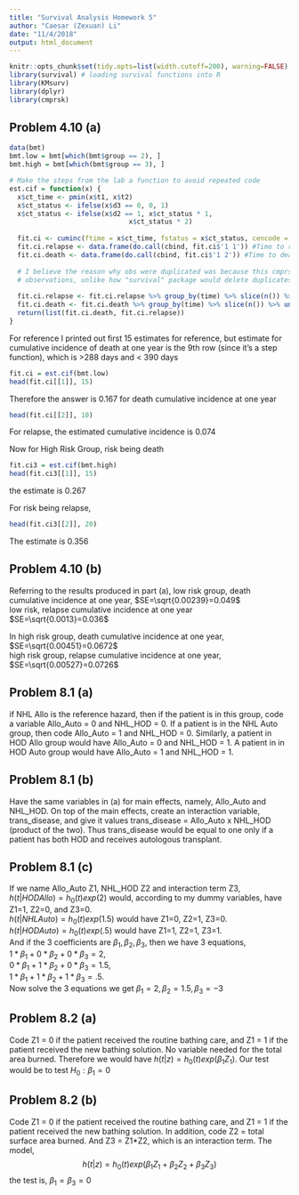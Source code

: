 ```yaml
---
title: "Survival Analysis Homework 5"
author: "Caesar (Zexuan) Li"
date: "11/4/2018"
output: html_document
---
```


```r
knitr::opts_chunk$set(tidy.opts=list(width.cutoff=200), warning=FALSE)
library(survival) # loading survival functions into R
library(KMsurv) 
library(dplyr)
library(cmprsk)

```


## Problem 4.10 (a)

```r
data(bmt)
bmt.low = bmt[which(bmt$group == 2), ]
bmt.high = bmt[which(bmt$group == 3), ]

# Make the steps from the lab a function to avoid repeated code
est.cif = function(x) {
  x$ct_time <- pmin(x$t1, x$t2)
  x$ct_status <- ifelse(x$d3 == 0, 0, 1)
  x$ct_status <- ifelse(x$d2 == 1, x$ct_status * 1, 
                              x$ct_status * 2)
  
  fit.ci <- cuminc(ftime = x$ct_time, fstatus = x$ct_status, cencode = 0)
  fit.ci.relapse <- data.frame(do.call(cbind, fit.ci$'1 1')) #Time to relapse
  fit.ci.death <- data.frame(do.call(cbind, fit.ci$'1 2')) #Time to death in remission
  
  # I believe the reason why obs were duplicated was because this cmprsk package keeps all original 
  # observations, unlike how "survival" package would delete duplicates and only keep critical points
  
  fit.ci.relapse <- fit.ci.relapse %>% group_by(time) %>% slice(n()) %>% ungroup() 
  fit.ci.death <- fit.ci.death %>% group_by(time) %>% slice(n()) %>% ungroup()
  return(list(fit.ci.death, fit.ci.relapse))
}
```

For reference I printed out first 15 estimates for reference, but estimate for cumulative incidence of death at one year is the 9th row (since it's a step function), which is >288 days and < 390 days

```r
fit.ci = est.cif(bmt.low)
head(fit.ci[[1]], 15)
```
Therefore the answer is 0.167 for death cumulative incidence at one year

```r
head(fit.ci[[2]], 10)
```

For relapse, the estimated cumulative incidence is 0.074

Now for High Risk Group, risk being death

```r
fit.ci3 = est.cif(bmt.high)
head(fit.ci3[[1]], 15)
```

the estimate is 0.267

For risk being relapse,
```r
head(fit.ci3[[2]], 20)
```


The estimate is 0.356


## Problem 4.10 (b)

Referring to the results produced in part (a), low risk group, death cumulative incidence at one year, $SE=\sqrt{0.00239}=0.049$    
low risk, relapse cumulative incidence at one year $SE=\sqrt{0.0013}=0.036$    

In high risk group, death cumulative incidence at one year, $SE=\sqrt{0.00451}=0.0672$    
high risk group, relapse cumulative incidence at one year, $SE=\sqrt{0.00527}=0.0726$


## Problem 8.1 (a)

if NHL Allo is the reference hazard, then if the patient is in this group, code a variable Allo_Auto = 0 and NHL_HOD = 0. If a patient is in the NHL Auto group, then code Allo_Auto = 1 and NHL_HOD = 0. Similarly, a patient in HOD Allo group would have Allo_Auto = 0 and NHL_HOD = 1. A patient in in HOD Auto group would have Allo_Auto = 1 and NHL_HOD = 1.

## Problem 8.1 (b)

Have the same variables in (a) for main effects, namely, Allo_Auto and NHL_HOD. On top of the main effects, create an interaction variable, trans_disease, and give it values trans_disease = Allo_Auto x NHL_HOD (product of the two). Thus trans_disease would be equal to one only if a patient has both HOD and receives autologous transplant.

## Problem 8.1 (c)

If we name Allo_Auto Z1, NHL_HOD Z2 and interaction term Z3,    
$h(t|HOD Allo) = h_0(t)exp(2)$ would, according to my dummy variables, have Z1=1, Z2=0, and Z3=0.    
$h(t|NHL Auto) = h_0(t)exp(1.5)$ would have Z1=0, Z2=1, Z3=0.    
$h(t|HOD Auto) = h_0(t)exp(.5)$ would have Z1=1, Z2=1, Z3=1.    
And if the 3 coefficients are $\beta_1, \beta_2, \beta_3$, then we have 3 equations,    
$1*\beta_1+0*\beta_2+0*\beta_3 =2$,     
$0*\beta_1+1*\beta_2+0*\beta_3 =1.5$,    
$1*\beta_1+1*\beta_2+1*\beta_3 =.5$.    
Now solve the 3 equations we get $\beta_1 =2,  \beta_2=1.5, \beta_3 =-3$

## Problem 8.2 (a)

Code Z1 = 0 if the patient received the routine bathing care, and Z1 = 1 if the patient received the new bathing solution. No variable needed for the total area burned. Therefore we would have $h(t|z)=h_0(t)exp(\beta_1Z_1)$. Our test would be to test $H_0: \beta_1=0$

## Problem 8.2 (b)

Code Z1 = 0 if the patient received the routine bathing care, and Z1 = 1 if the patient received the new bathing solution. In addition, code Z2 = total surface area burned. And Z3 = Z1*Z2, which is an interaction term. The model, $$h(t|z)=h_0(t)exp(\beta_1Z_1+\beta_2Z_2+\beta_3Z_3)$$
the test is, $\beta_1=\beta_3=0$



